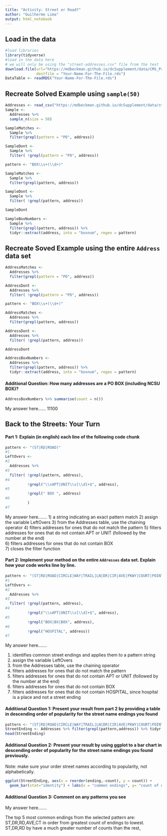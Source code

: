 ```yaml
---
title: "Activity: Street or Road?"
author: "Guilherme Lima"
output: html_notebook
---
```


## Load in the data

```r
#load libraries 
library(tidyverse)
#load in the data here 
# we will only be using the "street-addresses.csv" file from the text
download.file(url="https://mdbeckman.github.io/dcSupplement/data/CMS_ProvidersSimple.rds",
              destfile = "Your-Name-For-The-File.rds")
DataTable <- readRDS("Your-Name-For-The-File.rds")


```

## Recreate Solved Example using `sample(50)`

```r
Addresses <- read_csv("https://mdbeckman.github.io/dcSupplement/data/street-addresses.csv")
Sample <- 
  Addresses %>%
  sample_n(size = 50)

SampleMatches <- 
  Sample %>%
  filter(grepl(pattern = "PO", address))

SampleDont <- 
  Sample %>%
  filter( !grepl(pattern = "PO", address))

pattern <- "BOX\\s+(\\d+)"

SampleMatches <- 
  Sample %>% 
  filter(grepl(pattern, address))

SampleDont <-
  Sample %>%
  filter( !grepl(pattern, address))

SampleDont

SampleBoxNumbers <- 
  Sample %>%
  filter(grepl(pattern, address)) %>%
  tidyr::extract(address, into = "boxnum", regex = pattern)
```

## Recreate Soved Example using the entire `Address` data set

```r
AddressMatches <- 
  Addresses %>%
  filter(grepl(pattern = "PO", address))

AddressDont <- 
  Addresses %>%
  filter( !grepl(pattern = "PO", address))

pattern <- "BOX\\s+(\\d+)"

AddressMatches <- 
  Addresses %>% 
  filter(grepl(pattern, address))

AddressDont <-
  Addresses %>%
  filter( !grepl(pattern, address))

AddressDont

AddressBoxNumbers <- 
  Addresses %>%
  filter(grepl(pattern, address)) %>%
  tidyr::extract(address, into = "boxnum", regex = pattern)
```

#### Additional Question: How many addresses are a PO BOX (including NCSU BOX)? 

```r
AddressBoxNumbers %>% summarise(count = n())

```

My answer here...... 
11100

## Back to the Streets: Your Turn

#### Part 1: Explain (in english) each line of the following code chunk

```r
pattern <- "(ST|RD|ROAD)"
#1
LeftOvers <-
#2
  Addresses %>% 
#3
  filter( !grepl(pattern, address),
#4
          !grepl("\\sAPT|UNIT\\s[\\d]+$", address),
#5      
          !grepl(" BOX ", address)
#6    
          )
#7
```

My answer here.......
1) a string indicating an exact pattern match 
2) assign the variable LeftOvers
3) from the Addresses table, use the chaining operator
4) filters addresses for ones that do not match the pattern
5) filters addresses for ones that do not contain APT or UNIT (followed by the number at the end)  
6) filters addresses for ones that do not contain BOX       
7) closes the filter function

#### Part 2: Implement your method on the entire `Addresses` data set. Explain how your code works line by line.

```r
pattern <- "(ST|RD|ROAD|CIRCLE|WAY|TRAIL|LN|DR|CIR|AVE|PKWY|COURT|POINT|BLVD|CT|LANE|PL|PATH|LOOP)"
#1
LeftOvers <-   
#2
  Addresses %>%     
#3
  filter( !grepl(pattern, address),    
#4
          !grepl("\\sAPT|UNIT\\s[\\d]+$", address),   
#5
          !grepl("BOX|BX|B0X", address),
#6
          !grepl("HOSPITAL", address))
#7

```

My answer here.......

1) identifies common street endings and applies them to a pattern string
2) assign the variable LeftOvers
3) from the Addresses table, use the chaining operator
4) filters addresses for ones that do not match the pattern
5) filters addresses for ones that do not contain APT or UNIT (followed by the number at the end)
6) filters addresses for ones that do not contain BOX 
7) filters addresses for ones that do not contain HOSPITAL, since hospital is a place and not a street ending

#### Additional Question 1: Present your result from part 2 by providing a table in descending order of popularity for the street name endings you found

```r
pattern <- "(ST|RD|ROAD|CIRCLE|WAY|TRAIL|LN|DR|CIR|AVE|PKWY|COURT|POINT|BLVD|CT|LANE|PL|PATH|LOOP)"
StreetEnding <- Addresses %>% filter(grepl(pattern,address)) %>% tidyr::extract(address, into = "ending", regex = pattern) %>% group_by(ending) %>% summarise(count = n()) %>%  arrange(desc(count))
head(StreetEnding)
```

#### Additional Question 2: Present your result by using ggplot to a bar chart in descending order of popularity for the street name endings you found previously.

Note: make sure your order street names according to popularity, not alphabetically.

```r
ggplot(StreetEnding, aes(x = reorder(ending,-count), y = count)) +
  geom_bar(stat="identity") + labs(x = "common endings", y= "count of endings", title = "Popularity of street name endings")
```

#### Additional Question 3: Comment on any patterns you see

My answer here.......

The top 5 most common endings from the selected pattern are: ST,DR,RD,AVE,CT in order from greatest count of endings to lowest. ST,DR,RD by have a much greater number of counts than the rest, 
